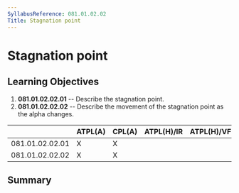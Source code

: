 ```yaml
---
SyllabusReference: 081.01.02.02
Title: Stagnation point
---
```


# Stagnation point

## Learning Objectives

1.  **081.01.02.02.01** -- Describe the stagnation point.
2.  **081.01.02.02.02** -- Describe the movement of the stagnation point as the
    alpha changes.

|                 | ATPL(A) | CPL(A) | ATPL(H)/IR | ATPL(H)/VFR | CPL(H) | IR  | CBIR(A) |
| --------------- | ------- | ------ | ---------- | ----------- | ------ | --- | ------- |
| 081.01.02.02.01 | X       | X      |            |             |        |     |         |
| 081.01.02.02.02 | X       | X      |            |             |        |     |         |

## Summary
